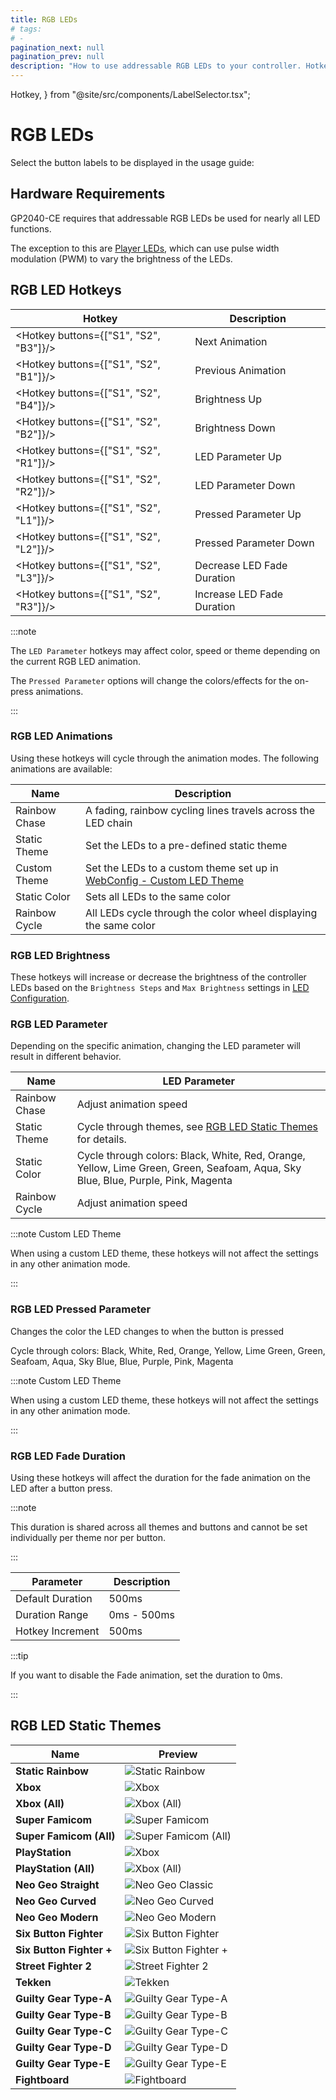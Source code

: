 ---
title: RGB LEDs
# tags:
# -
pagination_next: null
pagination_prev: null
description: "How to use addressable RGB LEDs to your controller. Hotkeys and animation themes."
---

  Hotkey,
} from "@site/src/components/LabelSelector.tsx";

# RGB LEDs

Select the button labels to be displayed in the usage guide:

<InputLabelSelector />

## Hardware Requirements

GP2040-CE requires that addressable RGB LEDs be used for nearly all LED functions.

The exception to this are [Player LEDs](./add-ons/player-number.mdx), which can use pulse width modulation (PWM) to vary
the brightness of the LEDs.

## RGB LED Hotkeys

| Hotkey                                 | Description                |
| -------------------------------------- | -------------------------- |
| <Hotkey buttons={["S1", "S2", "B3"]}/> | Next Animation             |
| <Hotkey buttons={["S1", "S2", "B1"]}/> | Previous Animation         |
| <Hotkey buttons={["S1", "S2", "B4"]}/> | Brightness Up              |
| <Hotkey buttons={["S1", "S2", "B2"]}/> | Brightness Down            |
| <Hotkey buttons={["S1", "S2", "R1"]}/> | LED Parameter Up           |
| <Hotkey buttons={["S1", "S2", "R2"]}/> | LED Parameter Down         |
| <Hotkey buttons={["S1", "S2", "L1"]}/> | Pressed Parameter Up       |
| <Hotkey buttons={["S1", "S2", "L2"]}/> | Pressed Parameter Down     |
| <Hotkey buttons={["S1", "S2", "L3"]}/> | Decrease LED Fade Duration |
| <Hotkey buttons={["S1", "S2", "R3"]}/> | Increase LED Fade Duration |

:::note

The `LED Parameter` hotkeys may affect color, speed or theme depending on the current RGB LED animation.

The `Pressed Parameter` options will change the colors/effects for the on-press animations.

:::

### RGB LED Animations

Using these hotkeys will cycle through the animation modes. The following animations are available:

| Name          | Description                                                                                                                    |
| ------------- | ------------------------------------------------------------------------------------------------------------------------------ |
| Rainbow Chase | A fading, rainbow cycling lines travels across the LED chain                                                                   |
| Static Theme  | Set the LEDs to a pre-defined static theme                                                                                     |
| Custom Theme  | Set the LEDs to a custom theme set up in [WebConfig - Custom LED Theme](./web-configurator/menu-pages/06-custom-led-theme.mdx) |
| Static Color  | Sets all LEDs to the same color                                                                                                |
| Rainbow Cycle | All LEDs cycle through the color wheel displaying the same color                                                               |

### RGB LED Brightness

These hotkeys will increase or decrease the brightness of the controller LEDs based on the `Brightness Steps` and
`Max Brightness` settings in [LED Configuration](/docs/web-configurator/menu-pages/05-led-configuration.mdx#rgb-led-configuration).

### RGB LED Parameter

Depending on the specific animation, changing the LED parameter will result in different behavior.

| Name          | LED Parameter                                                                                                                                                                                                                                                                                                                                                                                                                                                                                                                                     |
| ------------- | ------------------------------------------------------------------------------------------------------------------------------------------------------------------------------------------------------------------------------------------------------------------------------------------------------------------------------------------------------------------------------------------------------------------------------------------------------------------------------------------------------------------------------------------------- |
| Rainbow Chase | Adjust animation speed                                                                                                                                                                                                                                                                                                                                                                                                                                                                                                                            |
| Static Theme  | Cycle through themes, see [RGB LED Static Themes](#rgb-led-static-themes) for details.                                                                                                                                                                                                                                                                                                                                                                                                                                                            |
| Static Color  | Cycle through colors: Black<ColorBlock color="black" />, White<ColorBlock color="white" />, Red<ColorBlock color="red" />, Orange<ColorBlock color="orange" />, Yellow<ColorBlock color="yellow" />, Lime Green<ColorBlock color="limegreen" />, Green<ColorBlock color="green" />, Seafoam<ColorBlock color="seafoam" />, Aqua<ColorBlock color="aqua" />, Sky Blue<ColorBlock color="sky blue" />, Blue<ColorBlock color="blue" />, Purple<ColorBlock color="purple" />, Pink<ColorBlock color="pink" />, Magenta<ColorBlock color="magenta" /> |
| Rainbow Cycle | Adjust animation speed                                                                                                                                                                                                                                                                                                                                                                                                                                                                                                                            |

:::note Custom LED Theme

When using a custom LED theme, these hotkeys will not affect the settings in any other animation mode.

:::

### RGB LED Pressed Parameter

Changes the color the LED changes to when the button is pressed

Cycle through colors: Black<ColorBlock color="black" />, White<ColorBlock color="white" />, Red<ColorBlock color="red" />,
Orange<ColorBlock color="orange" />, Yellow<ColorBlock color="yellow" />, Lime Green<ColorBlock color="limegreen" />,
Green<ColorBlock color="green" />, Seafoam<ColorBlock color="seafoam" />, Aqua<ColorBlock color="aqua" />,
Sky Blue<ColorBlock color="sky blue" />, Blue<ColorBlock color="blue" />, Purple<ColorBlock color="purple" />,
Pink<ColorBlock color="pink" />, Magenta<ColorBlock color="magenta" />

:::note Custom LED Theme

When using a custom LED theme, these hotkeys will not affect the settings in any other animation mode.

:::

### RGB LED Fade Duration

Using these hotkeys will affect the duration for the fade animation on the LED after a button press.

:::note

This duration is shared across all themes and buttons and cannot be set individually per theme nor per button.

:::

| Parameter        | Description |
| ---------------- | ----------- |
| Default Duration | 500ms       |
| Duration Range   | 0ms - 500ms |
| Hotkey Increment | 500ms       |

:::tip

If you want to disable the Fade animation, set the duration to 0ms.

:::

## RGB LED Static Themes

| Name                     | Preview                                                                         |
| ------------------------ | ------------------------------------------------------------------------------- |
| **Static Rainbow**       | ![Static Rainbow](./assets/images/led-themes/static-rainbow.png)                |
| **Xbox**                 | ![Xbox](./assets/images/led-themes/xbox.png)                                    |
| **Xbox (All)**           | ![Xbox (All)](./assets/images/led-themes/xbox-all.png)                          |
| **Super Famicom**        | ![Super Famicom](./assets/images/led-themes/super-famicom.png)                  |
| **Super Famicom (All)**  | ![Super Famicom (All)](./assets/images/led-themes/super-famicom-all.png)        |
| **PlayStation**          | ![Xbox](./assets/images/led-themes/playstation.png)                             |
| **PlayStation (All)**    | ![Xbox (All)](./assets/images/led-themes/playstation-all.png)                   |
| **Neo Geo Straight**     | ![Neo Geo Classic](./assets/images/led-themes/neogeo-straight.png)              |
| **Neo Geo Curved**       | ![Neo Geo Curved](./assets/images/led-themes/neogeo-curved.png)                 |
| **Neo Geo Modern**       | ![Neo Geo Modern](./assets/images/led-themes/neogeo-modern.png)                 |
| **Six Button Fighter**   | ![Six Button Fighter](./assets/images/led-themes/six-button-fighter.png)        |
| **Six Button Fighter +** | ![Six Button Fighter +](./assets/images/led-themes/six-button-fighter-plus.png) |
| **Street Fighter 2**     | ![Street Fighter 2](./assets/images/led-themes/street-fighter-2.png)            |
| **Tekken**               | ![Tekken](./assets/images/led-themes/tekken.png)                                |
| **Guilty Gear Type-A**   | ![Guilty Gear Type-A](./assets/images/led-themes/guilty-gear-type-a.png)        |
| **Guilty Gear Type-B**   | ![Guilty Gear Type-B](./assets/images/led-themes/guilty-gear-type-b.png)        |
| **Guilty Gear Type-C**   | ![Guilty Gear Type-C](./assets/images/led-themes/guilty-gear-type-c.png)        |
| **Guilty Gear Type-D**   | ![Guilty Gear Type-D](./assets/images/led-themes/guilty-gear-type-d.png)        |
| **Guilty Gear Type-E**   | ![Guilty Gear Type-E](./assets/images/led-themes/guilty-gear-type-e.png)        |
| **Fightboard**           | ![Fightboard](./assets/images/led-themes/fightboard.png)                        |
